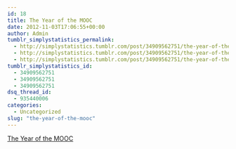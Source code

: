 ```yaml
---
id: 18
title: The Year of the MOOC
date: 2012-11-03T17:06:55+00:00
author: Admin
tumblr_simplystatistics_permalink:
  - http://simplystatistics.tumblr.com/post/34909562751/the-year-of-the-mooc
  - http://simplystatistics.tumblr.com/post/34909562751/the-year-of-the-mooc
  - http://simplystatistics.tumblr.com/post/34909562751/the-year-of-the-mooc
tumblr_simplystatistics_id:
  - 34909562751
  - 34909562751
  - 34909562751
dsq_thread_id:
  - 935440006
categories:
  - Uncategorized
slug: "the-year-of-the-mooc"
---
```

[The Year of the MOOC](http://nyti.ms/TTn1E6)
